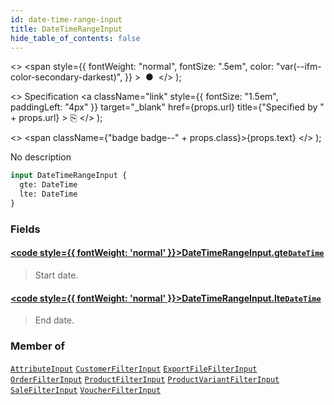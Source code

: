 ```yaml
---
id: date-time-range-input
title: DateTimeRangeInput
hide_table_of_contents: false
---
```


  <>
    <span
      style={{
        fontWeight: "normal",
        fontSize: ".5em",
        color: "var(--ifm-color-secondary-darkest)",
      }}
    >
      &nbsp;●&nbsp;
    </span>
  </>
);

  <>
    Specification
    <a
      className="link"
      style={{ fontSize: "1.5em", paddingLeft: "4px" }}
      target="\_blank"
      href={props.url}
      title={"Specified by " + props.url}
    >
      ⎘
    </a>
  </>
);

  <>
    <span className={"badge badge--" + props.class}>{props.text}</span>
  </>
);

No description

```graphql
input DateTimeRangeInput {
  gte: DateTime
  lte: DateTime
}
```

### Fields

#### [<code style={{ fontWeight: 'normal' }}>DateTimeRangeInput.<b>gte</b></code>](#)<Bullet />[`DateTime`](../../../api-reference/miscellaneous/scalars/date-time) <Badge class="secondary" text="scalar"/> <Badge class="secondary" text="miscellaneous"/>

> Start date.

#### [<code style={{ fontWeight: 'normal' }}>DateTimeRangeInput.<b>lte</b></code>](#)<Bullet />[`DateTime`](../../../api-reference/miscellaneous/scalars/date-time) <Badge class="secondary" text="scalar"/> <Badge class="secondary" text="miscellaneous"/>

> End date.

### Member of

[`AttributeInput`](../../../api-reference/attributes/inputs/attribute-input) <Badge class="secondary" text="input"/><Bullet />[`CustomerFilterInput`](../../../api-reference/users/inputs/customer-filter-input) <Badge class="secondary" text="input"/><Bullet />[`ExportFileFilterInput`](../../../api-reference/miscellaneous/inputs/export-file-filter-input) <Badge class="secondary" text="input"/><Bullet />[`OrderFilterInput`](../../../api-reference/orders/inputs/order-filter-input) <Badge class="secondary" text="input"/><Bullet />[`ProductFilterInput`](../../../api-reference/products/inputs/product-filter-input) <Badge class="secondary" text="input"/><Bullet />[`ProductVariantFilterInput`](../../../api-reference/products/inputs/product-variant-filter-input) <Badge class="secondary" text="input"/><Bullet />[`SaleFilterInput`](../../../api-reference/discounts/inputs/sale-filter-input) <Badge class="secondary" text="input"/><Bullet />[`VoucherFilterInput`](../../../api-reference/discounts/inputs/voucher-filter-input) <Badge class="secondary" text="input"/>
